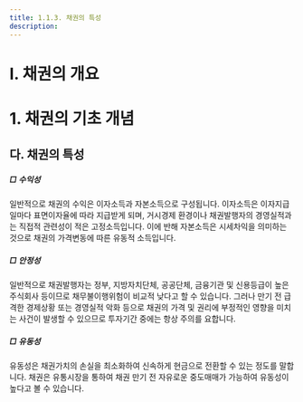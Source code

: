 ```yaml
---
title: 1.1.3. 채권의 특성
description: 
---
```


# Ⅰ. 채권의 개요
# 1. 채권의 기초 개념
## 다. 채권의 특성

##### □ 수익성

일반적으로 채권의 수익은 이자소득과 자본소득으로 구성됩니다. 이자소득은 이자지급일마다 표면이자율에 따라 지급받게 되며, 거시경제 환경이나 채권발행자의 경영실적과는 직접적 관련성이 적은 고정소득입니다. 이에 반해 자본소득은 시세차익을 의미하는 것으로 채권의 가격변동에 따른 유동적 소득입니다.

##### □ 안정성

일반적으로 채권발행자는 정부, 지방자치단체, 공공단체, 금융기관 및 신용등급이 높은 주식회사 등이므로 채무불이행위험이 비교적 낮다고 할 수 있습니다. 그러나 만기 전 급격한 경제상황 또는 경영실적 악화 등으로 채권의 가격 및 권리에 부정적인 영향을 미치는 사건이 발생할 수 있으므로 투자기간 중에는 항상 주의를 요합니다.

##### □ 유동성

유동성은 채권가치의 손실을 최소화하여 신속하게 현금으로 전환할 수 있는 정도를 말합니다. 채권은 유통시장을 통하여 채권 만기 전 자유로운 중도매매가 가능하여 유동성이 높다고 볼 수 있습니다. 

